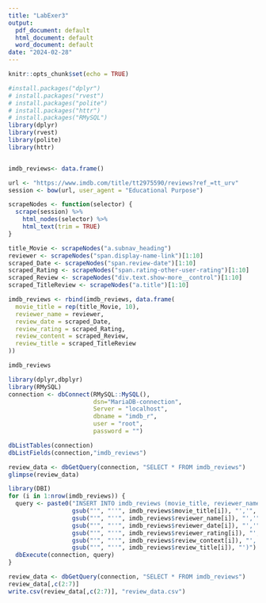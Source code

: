 ```yaml
---
title: "LabExer3"
output:
  pdf_document: default
  html_document: default
  word_document: default
date: "2024-02-28"
---
```


```r
knitr::opts_chunk$set(echo = TRUE)
```



```r
#install.packages("dplyr")
# install.packages("rvest")
# install.packages("polite")
# install.packages("httr")
# install.packages("RMySQL")
library(dplyr)
library(rvest)
library(polite)
library(httr)


imdb_reviews<- data.frame()

url <- "https://www.imdb.com/title/tt2975590/reviews?ref_=tt_urv"
session <- bow(url, user_agent = "Educational Purpose")

scrapeNodes <- function(selector) {
  scrape(session) %>%
    html_nodes(selector) %>%
    html_text(trim = TRUE)
}

title_Movie <- scrapeNodes("a.subnav_heading")
reviewer <- scrapeNodes("span.display-name-link")[1:10]
scraped_Date <- scrapeNodes("span.review-date")[1:10]
scraped_Rating <- scrapeNodes("span.rating-other-user-rating")[1:10]
scraped_Review <- scrapeNodes("div.text.show-more__control")[1:10]
scraped_TitleReview <- scrapeNodes("a.title")[1:10]

imdb_reviews <- rbind(imdb_reviews, data.frame(
  movie_title = rep(title_Movie, 10),
  reviewer_name = reviewer,
  review_date = scraped_Date,
  review_rating = scraped_Rating,
  review_content = scraped_Review,
  review_title = scraped_TitleReview
))

imdb_reviews
```




```r
library(dplyr,dbplyr)
library(RMySQL)
connection <- dbConnect(RMySQL::MySQL(),
                        dsn="MariaDB-connection",
                        Server = "localhost",
                        dbname = "imdb_r",
                        user = "root",
                        password = "")

```




```r
dbListTables(connection)
dbListFields(connection,"imdb_reviews")
```

```r
review_data <- dbGetQuery(connection, "SELECT * FROM imdb_reviews")
glimpse(review_data)

```

```r

library(DBI)
for (i in 1:nrow(imdb_reviews)) {
  query <- paste0("INSERT INTO imdb_reviews (movie_title, reviewer_name, reviewer_date, reviewer_rating, review_context, review_title) VALUES ('",
                  gsub("'", "''", imdb_reviews$movie_title[i]), "','",
                  gsub("'", "''", imdb_reviews$reviewer_name[i]), "','",
                  gsub("'", "''", imdb_reviews$reviewer_date[i]), "','",
                  gsub("'", "''", imdb_reviews$reviewer_rating[i]), "','",
                  gsub("'", "''", imdb_reviews$review_context[i]), "','",
                  gsub("'", "''", imdb_reviews$review_title[i]), "')")
  dbExecute(connection, query)
}


```





```r

review_data <- dbGetQuery(connection, "SELECT * FROM imdb_reviews")
review_data[,c(2:7)]
write.csv(review_data[,c(2:7)], "review_data.csv")

```

